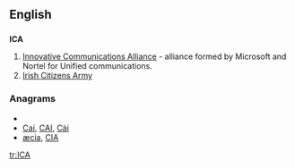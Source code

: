 {{also|ica}}
==English==
{{wikipedia|ICA}}

==={{initialism}}===
'''ICA'''

# [[w:Innovative Communications Alliance|Innovative Communications Alliance]] - alliance formed by Microsoft and Nortel for Unified communications.
# [[w:Irish Citizens Army|Irish Citizens Army]]

===Anagrams===
* {{alphagram|[[ACI#English|ACI]]}} 
* [[Cai#English|Cai]], [[CAI#English|CAI]], [[Cài#English|Cài]]
* [[æcia#English|æcia]], [[CIA#English|CIA]]


[[tr:ICA]]